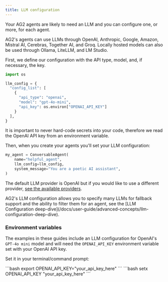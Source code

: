 ```yaml
---
title: LLM configuration
---
```


Your AG2 agents are likely to need an LLM and you can configure one, or more, for each agent.

AG2's agents can use LLMs through OpenAI, Anthropic, Google, Amazon, Mistral AI, Cerebras, Together AI, and Groq. Locally hosted models can also be used through Ollama, LiteLLM, and LM Studio.

First, we define our configuration with the API type, model, and, if necessary, the key.

```python
import os

llm_config = {
  "config_list": [
    {
      "api_type": "openai",
      "model": "gpt-4o-mini",
      "api_key": os.environ["OPENAI_API_KEY"]
    }
  ],
}
```

<Warning>
It is important to never hard-code secrets into your code, therefore we read the OpenAI API key from an environment variable.
</Warning>

Then, when you create your agents you'll set your LLM configuration:

```python
my_agent = ConversableAgent(
    name="helpful_agent",
    llm_config=llm_config,
    system_message="You are a poetic AI assistant",
)
```

The default LLM provider is OpenAI but if you would like to use a different provider, [see the available providers](/docs/user-guide/models/).

<Tip>
AG2's LLM configuration allows you to specify many LLMs for fallback support and the ability to filter them for an agent, see the [LLM Configuration deep-dive](/docs/user-guide/advanced-concepts/llm-configuration-deep-dive).
</Tip>

### Environment variables

The examples in these guides include an LLM configuration for OpenAI's `GPT-4o mini` model and will need the `OPENAI_API_KEY` environment variable set with your OpenAI API key.

Set it in your terminal/command prompt:

<Tabs>
  <Tab title="macOS / Linux">
    ```bash
    export OPENAI_API_KEY="your_api_key_here"
    ```
  </Tab>
  <Tab title="Windows">
    ```bash
    setx OPENAI_API_KEY "your_api_key_here"
    ```
  </Tab>
</Tabs>
